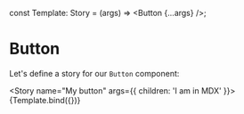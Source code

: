 
<Meta title="MDX/Button" component={Button} />

const Template: Story<Props> = (args) => <Button {...args} />;

# Button

Let's define a story for our `Button` component:

<Story name="My button" args={{ children: 'I am in MDX' }}>
  {Template.bind({})}
</Story>

<ArgsTable story="My Button" />
